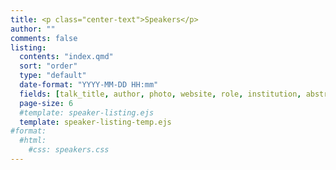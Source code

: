 ```yaml
---
title: <p class="center-text">Speakers</p>
author: ""
comments: false
listing:
  contents: "index.qmd"
  sort: "order"
  type: "default"
  date-format: "YYYY-MM-DD HH:mm"
  fields: [talk_title, author, photo, website, role, institution, abstract, date]  
  page-size: 6
  #template: speaker-listing.ejs
  template: speaker-listing-temp.ejs
#format:
  #html:
    #css: speakers.css
---
```

